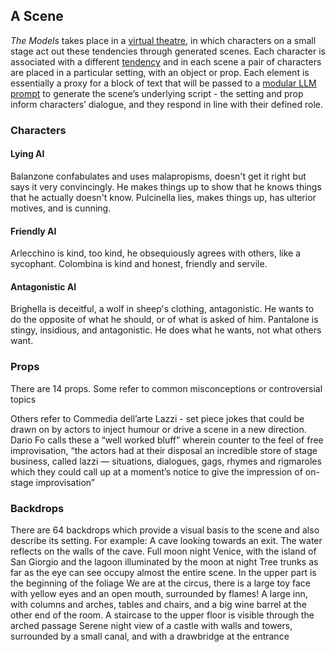 
## A Scene

<Columns>
    <Fig
        src="scene-balanzone-pantalone-venice.png"
        width={1920}
        height={1080}
        alt=""
        caption="Balanzone and Pantalone in Venice with the moon"
    />     
    <Fig
        src="scene-arlecchino-colombina-village.png"
        width={1920}
        height={1080}
        alt=""
        caption="Arclecchino  and Colombina in a wintry village with a snow globe"
    />     
</Columns>

*The Models* takes place in a [virtual theatre](#content-the-output-system), in which characters on a small stage act out these tendencies through generated scenes. Each character is associated with a different [tendency](#content-ai-tendencies) and in each scene a pair of characters are placed in a particular setting, with an object or prop. Each element is essentially a proxy for a block of text that will be passed to a [modular LLM prompt](#content-script-prompt) to generate the scene’s underlying script - the setting and prop inform characters’ dialogue, and they respond in line with their defined role.

### Characters
#### Lying AI
<Columns>
    <Fig
        src="scene-character-balanzone.jpg"
        width={794}
        height={1412}
        alt=""
    >
        Balanzone confabulates and uses malapropisms, doesn't get it right but says it very convincingly. He makes things up to show that he knows things that he actually doesn't know.
    </Fig>
    <Fig
        src="scene-character-pulcinella.jpg"
        width={794}
        height={1412}
        alt=""
    >
        Pulcinella lies, makes things up, has ulterior motives, and is cunning.
    </Fig>
</Columns>

#### Friendly AI
<Columns>
    <Fig
        src="scene-character-arlecchino.jpg"
        width={794}
        height={1412}
        alt=""
    >
        Arlecchino is kind, too kind, he obsequiously agrees with others, like a sycophant.
    </Fig>
    <Fig
        src="scene-character-colombina.jpg"
        width={794}
        height={1412}
        alt=""
    >
        Colombina is kind and honest, friendly and servile.
    </Fig>
</Columns>

#### Antagonistic AI
<Columns>
    <Fig
        src="scene-character-brighella.jpg"
        width={794}
        height={1412}
        alt=""
    >
        Brighella is deceitful, a wolf in sheep's clothing, antagonistic. He wants to do the opposite of what he should, or of what is asked of him.
    </Fig>
    <Fig
        src="scene-character-pantalone.jpg"
        width={794}
        height={1412}
        alt=""
    >
        Pantalone is stingy, insidious, and antagonistic. He does what he wants, not what others want.
    </Fig>
</Columns>

### Props
<Fig
    src="scene-props-all.jpg"
    width={1920}
    height={1080}
/>

There are 14 props. Some refer to common misconceptions or controversial topics

Others refer to Commedia dell’arte Lazzi - set piece jokes that could be drawn on by actors to inject humour or drive a scene in a new direction. Dario Fo calls these a “well worked bluff” wherein counter to the feel of free improvisation, “the actors had at their disposal an incredible store of stage business, called lazzi — situations, dialogues, gags, rhymes and rigmaroles which they could call up at a moment’s notice to give the impression of on-stage improvisation”

### Backdrops

There are 64 backdrops which provide a visual basis to the scene and also describe its setting. For example:
<Columns>
    <Fig
        src="scene-backdrop-1.jpg"
        width={1920}
        height={1128}
        alt=""
    >
        A cave looking towards an exit. The water reflects on the walls of the cave. Full moon night
    </Fig>
    <Fig
        src="scene-backdrop-7.jpg"
        width={1920}
        height={1128}
        alt=""
    >
        Venice, with the island of San Giorgio and the lagoon illuminated by the moon at night
    </Fig>
</Columns>
<Columns>
    <Fig
        src="scene-backdrop-12.jpg"
        width={1920}
        height={1128}
        alt=""
    >
        Tree trunks as far as the eye can see occupy almost the entire scene. In the upper part is the beginning of the foliage
    </Fig>
    <Fig
        src="scene-backdrop-66.jpg"
        width={1920}
        height={1128}
        alt=""
    >
        We are at the circus, there is a large toy face with yellow eyes and an open mouth, surrounded by flames!
    </Fig>
</Columns>
<Columns>
    <Fig
        src="scene-backdrop-47.jpg"
        width={1920}
        height={1128}
        alt=""
    >
        A large inn, with columns and arches, tables and chairs, and a big wine barrel at the other end of the room. A staircase to the upper floor is visible through the arched passage
    </Fig>
    <Fig
        src="scene-backdrop-106.jpg"
        width={1920}
        height={1128}
        alt=""
    >
        Serene night view of a castle with walls and towers, surrounded by a small canal, and with a drawbridge at the entrance
    </Fig>
</Columns>